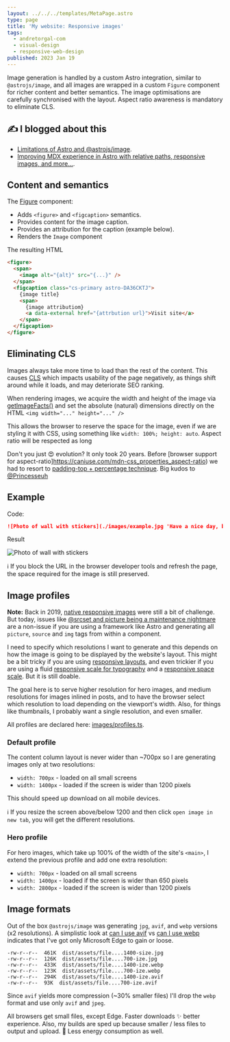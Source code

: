 ```yaml
---
layout: ../../../templates/MetaPage.astro
type: page
title: 'My website: Responsive images'
tags:
  - andretorgal-com
  - visual-design
  - responsive-web-design
published: 2023 Jan 19
---
```


<Abstract>

Image generation is handled by a custom Astro integration, similar to `@astrojs/image`, and all images are wrapped in a custom `Figure` component for richer content and better semantics. The image optimisations are carefully synchronised with the layout. Aspect ratio awareness is mandatory to eliminate CLS.

</Abstract>

<Note type="blog">

## :writing_hand: I blogged about this

- [Limitations of Astro and @astrojs/image](/posts/2023-01/mdx-authoring-experience-in-astro-shortcomings-and-astro-m2dx).
- [Improving MDX experience in Astro with relative paths, responsive images, and more...](/posts/2023-01/improving-mdx-experience-in-astro-with-relative-paths-responsive-images-and-more).

</Note>

## Content and semantics

The [Figure](https://github.com/andrezero/andretorgal-site/blob/main/src/components/mdx/Figure.astro) component:

- Adds `<figure>` and `<figcaption>` semantics.
- Provides content for the image caption.
- Provides an attribution for the caption (example below).
- Renders the `Image` component

The resulting HTML

```html
<figure>
  <span>
    <image alt="{alt}" src="{...}" />
  </span>
  <figcaption class="cs-primary astro-DA36CKTJ">
    {image title}
    <span>
      {image attributiom}
      <a data-external href="{attrbution url}">Visit site</a>
    </span>
  </figcaption>
</figure>
```

## Eliminating CLS

Images always take more time to load than the rest of the content. This causes [CLS](https://web.dev/cls/) which impacts usability of the page negatively, as things shift around while it loads, and may deteriorate SEO ranking.

When rendering images, we acquire the width and height of the image via [getImageFacts()](https://github.com/andrezero/andretorgal-site/blob/main/src/integration/images/utils/getImageFacts.ts) and set the absolute (natural) dimensions directly on the HTML `<img width="..." height="..." />`

This allows the browser to reserve the space for the image, even if we are styling it with CSS, using something like `width: 100%; height: auto`. Aspect ratio will be respected as long

Don't you just :heart_eyes: evolution? It only took 20 years. Before [browser support for aspect-ratio]https://caniuse.com/mdn-css_properties_aspect-ratio) we had to resort to [padding-top + percentage technique](https://css-tricks.com/aspect-ratio-boxes/). Big kudos to [@Princesseuh](https://github.com/withastro/roadmap/discussions/468#discussioncomment-4870075)

## Example

Code:

```md
![Photo of wall with stickers](./images/example.jpg 'Have a nice day, beautiful decay! // Photo by Ann H https://www.pexels.com/@ann-h-45017/')
```

Result

![Photo of wall with stickers](./images/example.jpg 'Have a nice day, beautiful decay! // Photo by Ann H https://www.pexels.com/@ann-h-45017/')

:information_source: If you block the URL in the browser developer tools and refresh the page, the space required for the image is still preserved.

## Image profiles

**Note:** Back in 2019, [native responsive images](https://ericportis.com/posts/2014/srcset-sizes/#part-2) were still a bit of challenge. But today, issues like [@srcset and picture being a maintenance nightmare](https://cloudfour.com/thinks/the-real-conflict-behind-picture-and-srcset/#%40srcset-and-%26lt%3Bpicture%26gt%3B-maintenance-nightmare) are a non-issue if you are using a framework like Astro and generating all `picture`, `source` and `img` tags from within a component.

I need to specify which resolutions I want to generate and this depends on how the image is going to be displayed by the website's layout. This might be a bit tricky if you are using [responsive layouts](/meta/docs/layout), and even trickier if you are using a fluid [responsive scale for typography](/meta/docs/typography) and a [responsive space scale](/meta/docs/styling). But it is still doable.

The goal here is to serve higher resolution for hero images, and medium resolutions for images inlined in posts, and to have the browser select which resolution to load depending on the viewport's width. Also, for things like thumbnails, I probably want a single resolution, and even smaller.

All profiles are declared here: [images/profiles.ts](https://github.com/andrezero/andretorgal-site/blob/main/src/integration/images/profiles.ts).

### Default profile

The content column layout is never wider than ~700px so I are generating images only at two resolutions:

- `width: 700px` - loaded on all small screens
- `width: 1400px` - loaded if the screen is wider than 1200 pixels

This should speed up download on all mobile devices.

:information_source: If you resize the screen above/below 1200 and then click `open image in new tab`, you will get the different resolutions.

### Hero profile

For hero images, which take up 100% of the width of the site's `<main>`, I extend the previous profile and add one extra resolution:

- `width: 700px` - loaded on all small screens
- `width: 1400px` - loaded if the screen is wider than 650 pixels
- `width: 2800px` - loaded if the screen is wider than 1200 pixels

## Image formats

Out of the box `@astrojs/image` was generating `jpg`, `avif`, and `webp` versions (x2 resolutions). A simplistic look at [can I use avif](https://caniuse.com/?search=avif) vs [can I use webp](<[avif](https://caniuse.com/?search=webp)>) indicates that I've got only Microsoft Edge to gain or loose.

```
-rw-r--r--  461K  dist/assets/file....1400-size.jpg
-rw-r--r--  126K  dist/assets/file....700-ize.jpg
-rw-r--r--  433K  dist/assets/file....1400-ize.webp
-rw-r--r--  123K  dist/assets/file....700-ize.webp
-rw-r--r--  294K  dist/assets/file....1400-ize.avif
-rw-r--r--  93K  dist/assets/file....700-ize.avif
```

Since `avif` yields more compression (~30% smaller files) I'll drop the `webp` format and use only `avif` and `jpeg`.

All browsers get small files, except Edge. Faster downloads :sparkles: better experience. Also, my builds are sped up because smaller / less files to output and upload. :evergreen_tree: Less energy consumption as well.
